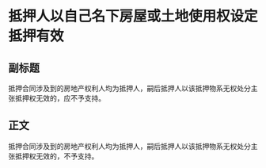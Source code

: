 # 抵押人以自己名下房屋或土地使用权设定抵押有效
## 副标题
抵押合同涉及到的房地产权利人均为抵押人，嗣后抵押人以该抵押物系无权处分主张抵押权无效的，应不予支持。
## 正文
抵押合同涉及到的房地产权利人均为抵押人，嗣后抵押人以该抵押物系无权处分主张抵押权无效的，不予支持。